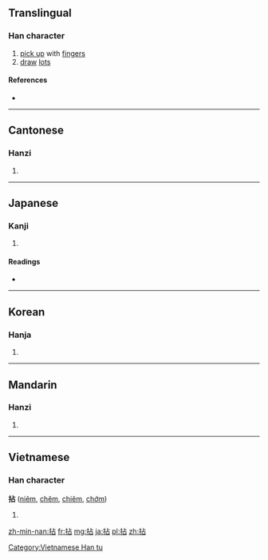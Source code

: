 {{also|撚}}
==Translingual==

===Han character===
{{Han char|rn=64|rad=手|as=05|sn=8|four=5106<sub>0</sub>|canj=手卜口 (QYR)|ids=⿰[[扌]][[占]]}}

# [[pick up]] with [[finger]]s
# [[draw]] [[lot]]s

====References====
* {{Han ref|kx=0424.230|dkj=11945|dj=0773.040|hdz=31851.020|uh=62C8|ud=25288|bh=A9E0|bd=43488}}

----

==Cantonese==

===Hanzi===
{{yue-hanzi|jyut=|y=nim1}}

# {{defn|lang=yue|sort=手05}}

----

==Japanese==

===Kanji===
{{ja-kanji|grade=|rs=手05}}

# {{defn|lang=ja|sort=手05}}

====Readings====
* {{ja-readings|on=[[でん]] (den), [[せん]] (sen), [[ねん]] (nen)|kun=[[つまむ]] (tsumamu)}}

----

==Korean==

===Hanja===
{{ko-hanja|hangeul=[[념]]>[[염]]|eumhun=|rv=nyeom>yeom|mr=nyŏm>yŏm|y=nyem>yem}}

# {{defn|lang=ko|sort=手05}}

----

==Mandarin==

===Hanzi===
{{cmn-hanzi|pin=[[nián]] ([[nian2]])|wg=nien<sup>2</sup>}}

# {{defn|lang=cmn|sort=手05}}

----

==Vietnamese==

===Han character===
'''拈''' ([[niêm]], [[chêm]], [[chiêm]], [[chớm]])

# {{defn|lang=vi}}

[[Category:Vietnamese Han tu]]

[[zh-min-nan:拈]]
[[fr:拈]]
[[mg:拈]]
[[ja:拈]]
[[pl:拈]]
[[zh:拈]]